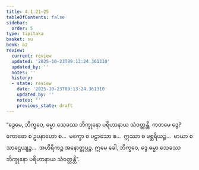 ```yaml
---
title: 4.1.21–25
tableOfContents: false
sidebar:
  order: 5
type: tipitaka
basket: su
book: a2
review:
  current: review
  updated: '2025-10-23T09:13:24.361310'
  updated_by: ''
  notes: ''
  history:
  - state: review
    date: '2025-10-23T09:13:24.361310'
    updated_by: ''
    notes: ''
    previous_state: draft
---
```



<ReviewStatus review={frontmatter.review} showDetails={true} />

<HypothesisAnnotation frontmatter={frontmatter} />

<DynamicBreadcrumb />

<Division number="185" book="a2" e="ch" v="15" p="95">

<Paragraph number="280" book="a2">
“ဒွေမေ, ဘိက္ခဝေ, ဓမ္မာ သေခဿ ဘိက္ခုနော ပရိဟာနာယ သံဝတ္တန္တိ. ကတမေ ဒွေ? ကောဓော စ ဥပနာဟော စ…  မက္ခော စ ပဠာသော စ…  ဣဿာ စ မစ္ဆရိယဉ္စ…  မာယာ စ သာဌေယျဉ္စ…  အဟိရိကဉ္စ အနောတ္တပ္ပဉ္စ. ဣမေ ခေါ, ဘိက္ခဝေ, ဒွေ ဓမ္မာ သေခဿ ဘိက္ခုနော ပရိဟာနာယ သံဝတ္တန္တိ”.
</Paragraph>
</Division>